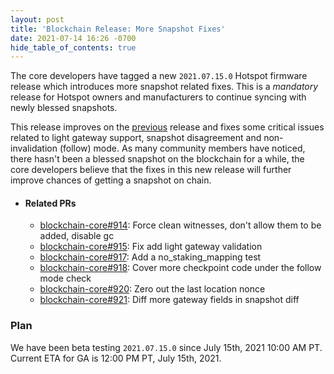 ```yaml
---
layout: post
title: 'Blockchain Release: More Snapshot Fixes'
date: 2021-07-14 16:26 -0700
hide_table_of_contents: true
---
```


The core developers have tagged a new `2021.07.15.0` Hotspot firmware release which introduces more
snapshot related fixes. This is a _mandatory_ release for Hotspot owners and manufacturers to
continue syncing with newly blessed snapshots.

<!--truncate-->

This release improves on the
[previous](https://engineering.helium.comhttps://docs.helium.com/blog/2021/07/13/blockchain-release-snapshot-fixes.html)
release and fixes some critical issues related to light gateway support, snapshot disagreement and
non-invalidation (follow) mode. As many community members have noticed, there hasn't been a blessed
snapshot on the blockchain for a while, the core developers believe that the fixes in this new
release will further improve chances of getting a snapshot on chain.

- #### Related PRs

  - [blockchain-core#914](https://github.com/helium/blockchain-core/pull/914): Force clean
    witnesses, don't allow them to be added, disable gc
  - [blockchain-core#915](https://github.com/helium/blockchain-core/pull/915): Fix add light gateway
    validation
  - [blockchain-core#917](https://github.com/helium/blockchain-core/pull/917): Add a
    no_staking_mapping test
  - [blockchain-core#918](https://github.com/helium/blockchain-core/pull/918): Cover more checkpoint
    code under the follow mode check
  - [blockchain-core#920](https://github.com/helium/blockchain-core/pull/920): Zero out the last
    location nonce
  - [blockchain-core#921](https://github.com/helium/blockchain-core/pull/921): Diff more gateway
    fields in snapshot diff

### Plan

We have been beta testing `2021.07.15.0` since July 15th, 2021 10:00 AM PT. Current ETA for GA is
12:00 PM PT, July 15th, 2021.
